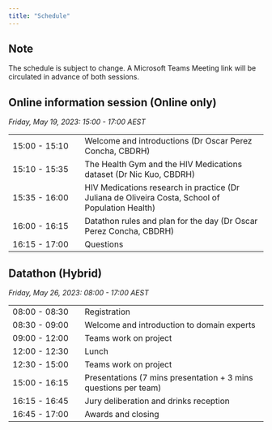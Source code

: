 ```yaml
---
title: "Schedule"
---
```


::: {.callout-note}
## Note

The schedule is subject to change. A Microsoft Teams Meeting link will be circulated in advance of both sessions.
:::


## Online information session (Online only)

*Friday, May 19, 2023: 15:00 - 17:00 AEST*

|     |     |
|--|-----|
| 15:00 - 15:10    | Welcome and introductions (Dr Oscar Perez Concha, CBDRH)     |
| 15:10 - 15:35    | The Health Gym and the HIV Medications dataset (Dr Nic Kuo, CBDRH) |
| 15:35 - 16:00    | HIV Medications research in practice (Dr Juliana de Oliveira Costa, School of Population Health)  |
| 16:00 - 16:15    | Datathon rules and plan for the day (Dr Oscar Perez Concha, CBDRH) |
| 16:15 - 17:00    | Questions  |

## Datathon (Hybrid)

*Friday, May 26, 2023: 08:00 - 17:00 AEST*

|     |     |
|--|-----|
| 08:00 - 08:30    | Registration     |
| 08:30 - 09:00    | Welcome and introduction to domain experts |
| 09:00 - 12:00    | Teams work on project |
| 12:00 - 12:30    | Lunch |
| 12:30 - 15:00    | Teams work on project |
| 15:00 - 16:15    | Presentations (7 mins presentation + 3 mins questions per team) |
| 16:15 - 16:45    | Jury deliberation and drinks reception |
| 16:45 - 17:00    | Awards and closing |
